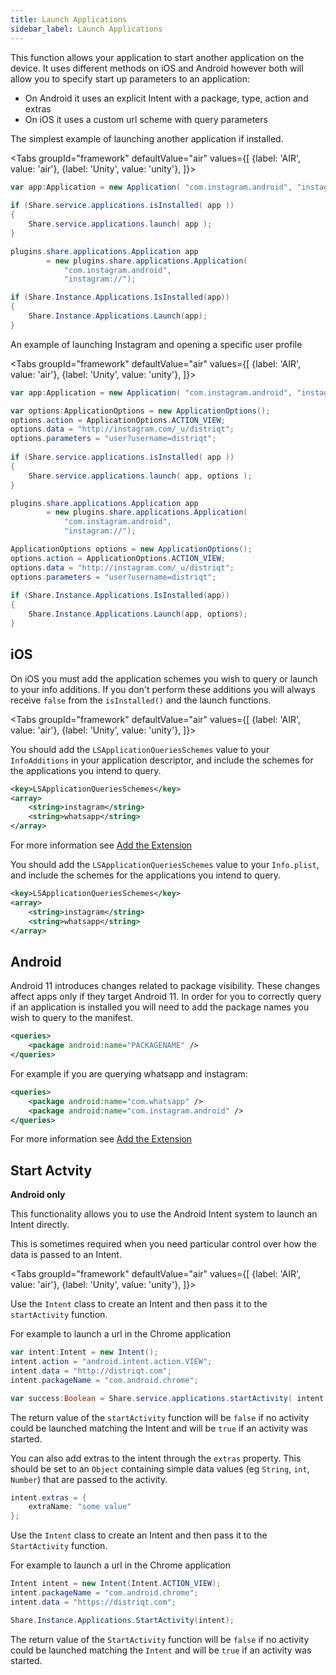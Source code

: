 ```yaml
---
title: Launch Applications
sidebar_label: Launch Applications
---
```



This function allows your application to start another application on the device. 
It uses different methods on iOS and Android however both will allow you to specify start up parameters to an application:

- On Android it uses an explicit Intent with a package, type, action and extras
- On iOS it uses a custom url scheme with query parameters

The simplest example of launching another application if installed.

<Tabs groupId="framework" defaultValue="air" values={[
    {label: 'AIR', value: 'air'},
    {label: 'Unity', value: 'unity'},
  ]}>
  <TabItem value="air" >

```actionscript 
var app:Application = new Application( "com.instagram.android", "instagram://" );
 
if (Share.service.applications.isInstalled( app ))
{
	Share.service.applications.launch( app );
}
```

  </TabItem>
  <TabItem value="unity" >

```csharp 
plugins.share.applications.Application app
        = new plugins.share.applications.Application(
            "com.instagram.android",
            "instagram://");

if (Share.Instance.Applications.IsInstalled(app))
{
    Share.Instance.Applications.Launch(app);
}
```

  </TabItem>
</Tabs>






An example of launching Instagram and opening a specific user profile

<Tabs groupId="framework" defaultValue="air" values={[
    {label: 'AIR', value: 'air'},
    {label: 'Unity', value: 'unity'},
  ]}>
  <TabItem value="air" >

```actionscript 
var app:Application = new Application( "com.instagram.android", "instagram://" );

var options:ApplicationOptions = new ApplicationOptions();
options.action = ApplicationOptions.ACTION_VIEW;
options.data = "http://instagram.com/_u/distriqt";
options.parameters = "user?username=distriqt";
 
if (Share.service.applications.isInstalled( app ))
{
	Share.service.applications.launch( app, options );
}
```

  </TabItem>
  <TabItem value="unity" >

```csharp 
plugins.share.applications.Application app
        = new plugins.share.applications.Application(
            "com.instagram.android",
            "instagram://");

ApplicationOptions options = new ApplicationOptions();
options.action = ApplicationOptions.ACTION_VIEW;
options.data = "http://instagram.com/_u/distriqt";
options.parameters = "user?username=distriqt";
 
if (Share.Instance.Applications.IsInstalled(app))
{
    Share.Instance.Applications.Launch(app, options);
}
```

  </TabItem>
</Tabs>




## iOS 

On iOS you must add the application schemes you wish to query or launch to your info additions. 
If you don't perform these additions you will always receive `false` from the `isInstalled()` and the launch functions.

<Tabs groupId="framework" defaultValue="air" values={[
    {label: 'AIR', value: 'air'},
    {label: 'Unity', value: 'unity'},
  ]}>
  <TabItem value="air" >

You should add the `LSApplicationQueriesSchemes` value to your `InfoAdditions` in your application descriptor, and include the schemes for the applications you intend to query.

```xml
<key>LSApplicationQueriesSchemes</key>
<array>
	<string>instagram</string>
	<string>whatsapp</string>
</array>
```

For more information see [Add the Extension](add-the-extension.mdx#query-schemes)

  </TabItem>
  <TabItem value="unity" >

You should add the `LSApplicationQueriesSchemes` value to your `Info.plist`, and include the schemes for the applications you intend to query.

```xml
<key>LSApplicationQueriesSchemes</key>
<array>
    <string>instagram</string>
    <string>whatsapp</string>
</array>
```

  </TabItem>
</Tabs>


## Android 

Android 11 introduces changes related to package visibility. These changes affect apps only if they target Android 11. In order for you to correctly query if an application is installed you will need to add the package names you wish to query to the manifest.


```xml
<queries>
    <package android:name="PACKAGENAME" />
</queries>
```

For example if you are querying whatsapp and instagram:

```xml
<queries>
    <package android:name="com.whatsapp" />
    <package android:name="com.instagram.android" />
</queries>
```

For more information see [Add the Extension](add-the-extension.mdx#queries)


## Start Actvity 

**Android only**

This functionality allows you to use the Android Intent system to launch an Intent directly.

This is sometimes required when you need particular control over how the data is passed to an Intent.

<Tabs groupId="framework" defaultValue="air" values={[
    {label: 'AIR', value: 'air'},
    {label: 'Unity', value: 'unity'},
  ]}>
  <TabItem value="air" >

Use the `Intent` class to create an Intent and then pass it to the `startActivity` function.

For example to launch a url in the Chrome application

```actionscript
var intent:Intent = new Intent();
intent.action = "android.intent.action.VIEW";
intent.data = "http://distriqt.com";
intent.packageName = "com.android.chrome";

var success:Boolean = Share.service.applications.startActivity( intent );
```

The return value of the `startActivity` function will be `false` if no activity could be launched matching the Intent and will be `true` if an activity was started.

You can also add extras to the intent through the `extras` property. This should be set to an `Object` containing simple data values (eg `String`, `int`, `Number`) that are passed to the activity. 


```actionscript
intent.extras = {
	extraName: "some value"
};
```

  </TabItem>
  <TabItem value="unity" >

Use the `Intent` class to create an Intent and then pass it to the `StartActivity` function.

For example to launch a url in the Chrome application


```csharp
Intent intent = new Intent(Intent.ACTION_VIEW);
intent.packageName = "com.android.chrome";
intent.data = "https://distriqt.com";

Share.Instance.Applications.StartActivity(intent);
```

The return value of the `StartActivity` function will be `false` if no activity could be launched matching the `Intent` and will be `true` if an activity was started.

  </TabItem>
</Tabs>


